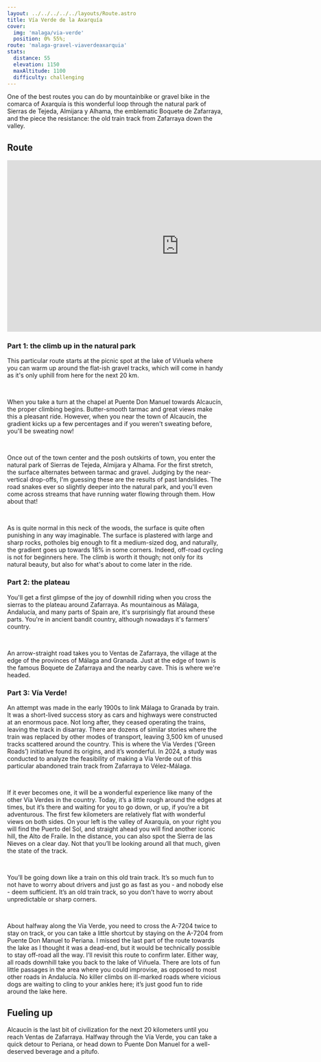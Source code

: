 ```yaml
---
layout: ../../../../../layouts/Route.astro
title: Vía Verde de la Axarquía
cover: 
  img: 'malaga/via-verde'
  position: 0% 55%;
route: 'malaga-gravel-viaverdeaxarquia'
stats:
  distance: 55
  elevation: 1150
  maxAltitude: 1100
  difficulty: challenging
---
```


One of the best routes you can do by mountainbike or gravel bike in the comarca of Axarquía is this wonderful loop through the natural park of Sierras de Tejeda, Almijara y Alhama, the emblematic Boquete de Zafarraya, and the piece the resistance: the old train track from Zafarraya down the valley.

## Route

<center>
<iframe width="800" height="400" src="https://www.youtube.com/embed/xJ0z5RCAO4M?si=Qy219cAm8ahfeyYs" title="Gravel ride: Vía Verde de la Axarquía" frameborder="0" allow="accelerometer; autoplay; clipboard-write; encrypted-media; gyroscope; picture-in-picture; web-share" referrerpolicy="strict-origin-when-cross-origin" allowfullscreen></iframe>
</center>

### Part 1: the climb up in the natural park

This particular route starts at the picnic spot at the lake of Viñuela where you can warm up around the flat-ish gravel tracks, which will come in handy as it's only uphill from here for the next 20 km.

&nbsp;

When you take a turn at the chapel at Puente Don Manuel towards Alcaucín, the proper climbing begins. 
Butter-smooth tarmac and great views make this a pleasant ride. 
However, when you near the town of Alcaucín, the gradient kicks up a few percentages and if you weren't sweating before, you'll be sweating now!

&nbsp;

Once out of the town center and the posh outskirts of town, you enter the natural park of Sierras de Tejeda, Almijara y Alhama. 
For the first stretch, the surface alternates between tarmac and gravel.
Judging by the near-vertical drop-offs, I'm guessing these are the results of past landslides. 
The road snakes ever so slightly deeper into the natural park, and you'll even come across streams that have running water flowing through them. How about that!

&nbsp;

As is quite normal in this neck of the woods, the surface is quite often punishing in any way imaginable. 
The surface is plastered with large and sharp rocks, potholes big enough to fit a medium-sized dog, and naturally, the gradient goes up towards 18% in some corners.
Indeed, off-road cycling is not for beginners here. 
The climb is worth it though; not only for its natural beauty, but also for what's about to come later in the ride.

### Part 2: the plateau

You'll get a first glimpse of the joy of downhill riding when you cross the sierras to the plateau around Zafarraya.
As mountainous as Málaga, Andalucía, and many parts of Spain are, it's surprisingly flat around these parts. 
You're in ancient bandit country, although nowadays it's farmers' country.

&nbsp;

An arrow-straight road takes you to Ventas de Zafarraya, the village at the edge of the provinces of Málaga and Granada. 
Just at the edge of town is the famous Boquete de Zafarraya and the nearby cave. 
This is where we're headed.

### Part 3: Vía Verde!

An attempt was made in the early 1900s to link Málaga to Granada by train. 
It was a short-lived success story as cars and highways were constructed at an enormous pace. 
Not long after, they ceased operating the trains, leaving the track in disarray. 
There are dozens of similar stories where the train was replaced by other modes of transport, leaving 3,500 km of unused tracks scattered around the country. 
This is where the Vía Verdes (‘Green Roads’) initiative found its origins, and it’s wonderful.
In 2024, a study was conducted to analyze the feasibility of making a Vía Verde out of this particular abandoned train track from Zafarraya to Vélez-Málaga.

&nbsp;

If it ever becomes one, it will be a wonderful experience like many of the other Vía Verdes in the country. 
Today, it’s a little rough around the edges at times, but it’s there and waiting for you to go down, or up, if you’re a bit adventurous. 
The first few kilometers are relatively flat with wonderful views on both sides. 
On your left is the valley of Axarquía, on your right you will find the Puerto del Sol, and straight ahead you will find another iconic hill, the Alto de Fraile. 
In the distance, you can also spot the Sierra de las Nieves on a clear day. 
 Not that you’ll be looking around all that much, given the state of the track.

&nbsp;

You’ll be going down like a train on this old train track. 
It’s so much fun to not have to worry about drivers and just go as fast as you - and nobody else - deem sufficient. 
It’s an old train track, so you don’t have to worry about unpredictable or sharp corners.

&nbsp;

About halfway along the Vía Verde, you need to cross the A-7204 twice to stay on track, or you can take a little shortcut by staying on the A-7204 from Puente Don Manuel to Periana. 
I missed the last part of the route towards the lake as I thought it was a dead-end, but it would be technically possible to stay off-road all the way. 
I’ll revisit this route to confirm later. 
Either way, all roads downhill take you back to the lake of Viñuela. 
There are lots of fun little passages in the area where you could improvise, as opposed to most other roads in Andalucía. 
No killer climbs on ill-marked roads where vicious dogs are waiting to cling to your ankles here; it’s just good fun to ride around the lake here.


## Fueling up

Alcaucín is the last bit of civilization for the next 20 kilometers until you reach Ventas de Zafarraya.
Halfway through the Vía Verde, you can take a quick detour to Periana, or head down to Puente Don Manuel for a well-deserved beverage and a pitufo.